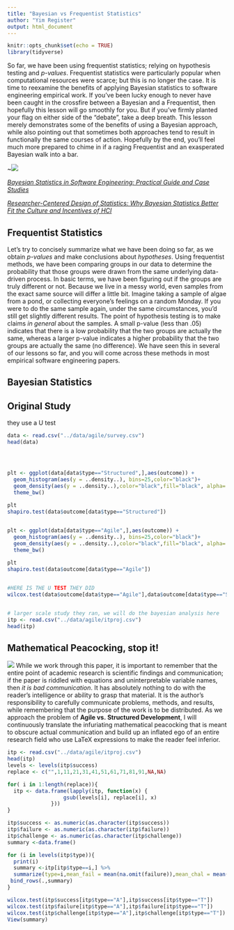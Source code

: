 ```yaml
---
title: "Bayesian vs Frequentist Statistics"
author: "Yim Register"
output: html_document
---
```


```r
knitr::opts_chunk$set(echo = TRUE)
library(tidyverse)
```
So far, we have been using frequentist statistics; relying on hypothesis testing and *p-values*. Frequentist statistics were particularly popular when computational resources were scarce; but this is no longer the case. It is time to reexamine the benefits of applying Bayesian statistics to software engineering empirical work. If you've been lucky enough to never have been caught in the crossfire between a Bayesian and a Frequentist, then hopefully this lesson will go smoothly for you. But if you've firmly planted your flag on either side of the "debate", take a deep breath. This lesson merely demonstrates some of the benefits of using a Bayesian approach, while also pointing out that sometimes both approaches tend to result in functionally the same courses of action. Hopefully by the end, you'll feel much more prepared to chime in if a raging Frequentist and an exasperated Bayesian walk into a bar.

~![](../static/bayesian.png)


[*Bayesian Statistics in Software Engineering: Practical Guide and Case Studies*](https://arxiv.org/pdf/1608.06865.pdf)

[*Researcher-Centered Design of Statistics: Why Bayesian Statistics Better Fit the Culture and Incentives of HCI*](https://mucollective.northwestern.edu/files/2016-BayesIncentivesHCI-CHI.pdf)

## Frequentist Statistics

Let's try to concisely summarize what we have been doing so far, as we obtain *p-values* and make conclusions about *hypotheses*. Using frequentist methods, we have been comparing groups in our data to determine the probability that those groups were drawn from the same underlying data-driven process. In basic terms, we have been figuring out if the groups are truly different or not. Because we live in a messy world, even samples from the exact same source will differ a little bit. Imagine taking a sample of algae from a pond, or collecting everyone's feelings on a random Monday. If you were to do the same sample again, under the same circumstances, you'd still get slightly different results. The point of hypothesis testing is to make claims *in general* about the samples. A small p-value (less than .05) indicates that there is a low probability that the two groups are actually the same, whereas a larger p-value indicates a higher probability that the two groups are actually the same (no difference). We have seen this in several of our lessons so far, and you will come across these methods in most empirical software engineering papers.

## Bayesian Statistics


## Original Study
they use a U test

```r
data <- read.csv("../data/agile/survey.csv")
head(data)




plt <- ggplot(data[data$type=="Structured",],aes(outcome)) + 
  geom_histogram(aes(y = ..density..), bins=25,color="black")+
  geom_density(aes(y = ..density..),color="black",fill="black", alpha=.2,stat = 'density')+
  theme_bw()
  
plt
shapiro.test(data$outcome[data$type=="Structured"])


plt <- ggplot(data[data$type=="Agile",],aes(outcome)) + 
  geom_histogram(aes(y = ..density..), bins=25,color="black")+
  geom_density(aes(y = ..density..),color="black",fill="black", alpha=.2,stat = 'density')+
  theme_bw()
  
plt
shapiro.test(data$outcome[data$type=="Agile"])


#HERE IS THE U TEST THEY DID
wilcox.test(data$outcome[data$type=="Agile"],data$outcome[data$type=="Structured"])


# larger scale study they ran, we will do the bayesian analysis here
itp <- read.csv("../data/agile/itproj.csv")
head(itp)

```
## Mathematical Peacocking, stop it!
![](../static/easy.png)
While we work through this paper, it is important to remember that the entire point of academic research is scientific findings and communication; if the paper is riddled with equations and uninterpretable variable names, then *it is bad communication*. It has absolutely nothing to do with the reader's intelligence or ability to grasp that material. It is the author's responsibility to carefully communicate problems, methods, and results, while remembering that the purpose of the work is to be distributed. As we approach the problem of **Agile vs. Structured Development**, I will continuously translate the infuriating mathematical peacocking that is meant to obscure actual communication and build up an inflated ego of an entire research field who use LaTeX expressions to make the reader feel inferior.


```r
itp <- read.csv("../data/agile/itproj.csv")
head(itp)
levels <- levels(itp$success)
replace <- c("",1,11,21,31,41,51,61,71,81,91,NA,NA)

for( i in 1:length(replace)){
  itp <- data.frame(lapply(itp, function(x) {
                  gsub(levels[i], replace[i], x)
              }))
}

itp$success <- as.numeric(as.character(itp$success))
itp$failure <- as.numeric(as.character(itp$failure))
itp$challenge <- as.numeric(as.character(itp$challenge))
summary <-data.frame()

for (i in levels(itp$type)){
  print(i)
  summary <-itp[itp$type==i,] %>%
  summarize(type=i,mean_fail = mean(na.omit(failure)),mean_chal = mean(na.omit(challenge)), mean_suc = mean(na.omit(success))) %>%
 bind_rows(.,summary)
}

wilcox.test(itp$success[itp$type=="A"],itp$success[itp$type=="T"])
wilcox.test(itp$failure[itp$type=="A"],itp$failure[itp$type=="T"])
wilcox.test(itp$challenge[itp$type=="A"],itp$challenge[itp$type=="T"])
View(summary)

```